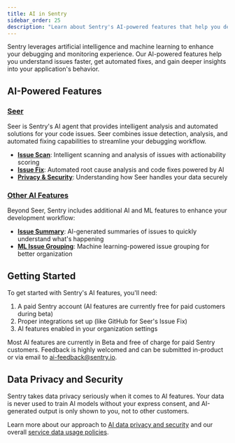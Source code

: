 ```yaml
---
title: AI in Sentry
sidebar_order: 25
description: "Learn about Sentry's AI-powered features that help you debug faster and understand your code better."
---
```


Sentry leverages artificial intelligence and machine learning to enhance your debugging and monitoring experience. Our AI-powered features help you understand issues faster, get automated fixes, and gain deeper insights into your application's behavior.

## AI-Powered Features

### [Seer](/product/ai-in-sentry/seer/)

Seer is Sentry's AI agent that provides intelligent analysis and automated solutions for your code issues. Seer combines issue detection, analysis, and automated fixing capabilities to streamline your debugging workflow.

- **[Issue Scan](/product/ai-in-sentry/seer/issue-scan/)**: Intelligent scanning and analysis of issues with actionability scoring
- **[Issue Fix](/product/ai-in-sentry/seer/issue-fix/)**: Automated root cause analysis and code fixes powered by AI
- **[Privacy & Security](/product/ai-in-sentry/seer/seer-privacy-security/)**: Understanding how Seer handles your data securely

### [Other AI Features](/product/ai-in-sentry/other-ai-features/)

Beyond Seer, Sentry includes additional AI and ML features to enhance your development workflow:

- **[Issue Summary](/product/ai-in-sentry/other-ai-features/issue-summary/)**: AI-generated summaries of issues to quickly understand what's happening
- **[ML Issue Grouping](/product/ai-in-sentry/other-ai-features/ml-issue-grouping/)**: Machine learning-powered issue grouping for better organization

## Getting Started

To get started with Sentry's AI features, you'll need:

1. A paid Sentry account (AI features are currently free for paid customers during beta)
2. Proper integrations set up (like GitHub for Seer's Issue Fix)
3. AI features enabled in your organization settings

<Alert>

Most AI features are currently in Beta and free of charge for paid Sentry customers. Feedback is highly welcomed and can be submitted in-product or via email to [ai-feedback@sentry.io](mailto:ai-feedback@sentry.io).

</Alert>

## Data Privacy and Security

Sentry takes data privacy seriously when it comes to AI features. Your data is never used to train AI models without your express consent, and AI-generated output is only shown to you, not to other customers.

Learn more about our approach to [AI data privacy and security](/product/ai-in-sentry/seer/seer-privacy-security/) and our overall [service data usage policies](/security-legal-pii/security/service-data-usage/).